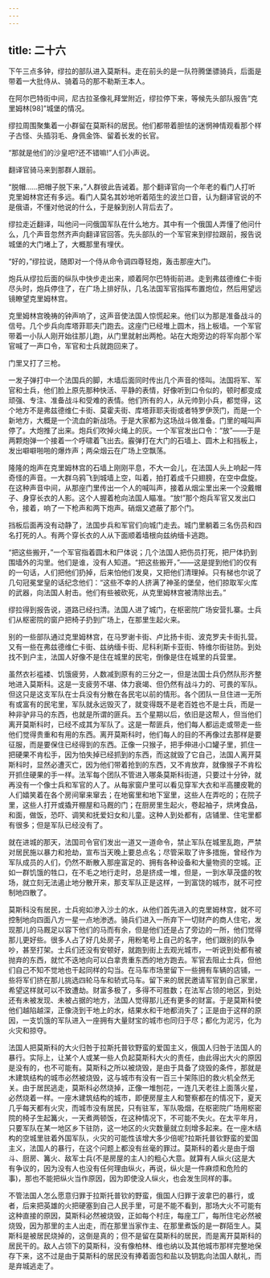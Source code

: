 ```yaml
---
---
---
```

title: 二十六
---




下午三点多钟，缪拉的部队进入莫斯科。走在前头的是一队符腾堡骠骑兵，后面是带着一大批侍从、骑着马的那不勒斯王本人。

在阿尔巴特街中间，尼古拉圣像礼拜堂附近，缪拉停下来，等候先头部队报告“克里姆林[98]”城堡的情况。

缪拉周围聚集着一小群留在莫斯科的居民。他们都带着胆怯的迷惘神情观看那个样子古怪、头插羽毛、身佩金饰、留着长发的长官。

“那就是他们的沙皇吧?还不错嘛!”人们小声说。

翻译官骑马来到那群人跟前。

“脱帽……把帽子脱下来，”人群彼此告诫着。那个翻译官向一个年老的看门人打听克里姆林宫还有多远。看门人莫名其妙地听着陌生的波兰口音，认为翻译官说的不是俄语，不懂对他说的什么，于是躲到别人背后去了。

缪拉走近翻译，叫他问一问俄国军队在什么地方。其中有一个俄国人弄懂了他问什么，几个声音忽然齐声向翻译官回答。先头部队的一个军官来到缪拉跟前，报告说城堡的大门堵上了，大概那里有埋伏。

“好的，”缪拉说，随即对一个侍从命令调四尊轻炮，轰击那座大门。

炮兵从缪拉后面的纵队中快步走出来，顺着阿尔巴特街前进。走到弗兹德维仁卡街尽头时，炮兵停住了，在广场上排好队，几名法国军官指挥布置炮位，然后用望远镜瞭望克里姆林宫。

克里姆林宫晚祷的钟声响了，这声音使法国人惊慌起来。他们以为那是准备战斗的信号。几个步兵向库塔菲耶夫门跑去。这座门已经堆上圆木，挡上板墙。一个军官带着一小队人刚开始往那儿跑，从门里就射出两枪。站在大炮旁边的将军向那个军官喊了一声口令，军官和士兵就跑回来了。

门里又打了三枪。

一发子弹打中一个法国兵的脚，木墙后面同时传出几个声音的怪叫。法国将军、军官和士兵，他们脸上原先那种快活、平静的表情，好像听到口令似的，顿时都变成顽强、专注、准备战斗和受难的表情。他们所有的人，从元帅到小兵，都觉得，这个地方不是弗兹德维仁卡街、莫霍夫街、库塔菲耶夫街或者特罗伊茨门，而是一个新地方，大概是一个流血的新战场。于是大家都为这场战斗做准备。门里的喊叫声停了。大炮推了出来。炮兵们吹掉火绳上的灰。一个军官发出口令：“放”——于是两颗炮弹一个接着一个呼啸着飞出去。霰弹打在大门的石墙上、圆木上和挡板上，发出噼噼啪啪的爆炸声；两朵烟云在广场上空飘荡。

隆隆的炮声在克里姆林宫的石墙上刚刚平息，不大一会儿，在法国人头上响起一阵奇怪的声音。一大群乌鸦飞到城墙上空，叫着，拍打着成千只翅膀，在空中盘旋。在这种声音中间，从那座门里传出一个人的喊叫声，接着从烟尘里出来一个没戴帽子、身穿长衣的人影。这个人握着枪向法国人瞄准。“放!”那个炮兵军官又发出口令，接着，响了一下枪声和两下炮声。硝烟又遮蔽了那个门。

挡板后面再没有动静了，法国步兵和军官们向城门走去。城门里躺着三名伤员和四名打死的人。有两个穿长衣的人从下面顺着墙根向兹纳缅卡逃跑。

“把这些搬开，”一个军官指着圆木和尸体说；几个法国人把伤员打死，把尸体扔到围墙外的沟里。他们是谁，没有人知道。“把这些搬开，”——这是提到他们的仅有的一句话，人们把他们扔掉，后来怕他们发臭，又把他们清理掉。只有梯也尔说了几句冠冕堂皇的话纪念他们：“这些不幸的人挤满了神圣的堡垒，他们掠取军火库的武器，向法国人射击。他们有些被砍死，从克里姆林宫被清除出去。”

缪拉得到报告说，道路已经扫清。法国人进了城门，在枢密院广场安营扎寨。士兵们从枢密院的窗户把椅子扔到广场上，在那里生起火来。

别的一些部队通过克里姆林宫，在马罗谢卡街、卢比扬卡街、波克罗夫卡街扎营。又有一些在弗兹德维仁卡街、兹纳缅卡街、尼科利斯卡亚街、特维尔街驻防。到处找不到户主，法国人好像不是住在城里的民宅，倒像是住在城里的兵营里。

虽然衣衫褴褛、饥饿疲劳，人数减到原有的三分之一，但是法国士兵仍然队形齐整地进入莫斯科。这是一支疲劳不堪、体力衰竭、但仍然有战斗力的、可畏的军队。但这只是这支军队在士兵没有分散在各民宅以前的情形。各个团队一旦住进一无所有或富有的民宅里，军队就永远毁灭了，就变得既不是老百姓也不是士兵，而是一种非驴非马的东西，也就是所谓的匪兵。五个星期以后，依旧是这帮人，但当他们离开莫斯科时，已经不成其为军队了。这是一帮匪兵，他们每人都运走或带走一些他们觉得贵重和有用的东西。离开莫斯科时，他们每人的目的不再像过去那样是要征服，而是要保住已经得到的东西。正像一只猴子，把手伸进小口罐子里，抓住一把硬果不肯松手，因为怕失掉已经抓到的东西，而这就毁了它自己，法国人离开莫斯科时，显然必遭灭亡，因为他们带着抢到的东西，又不肯放弃，就像猴子不肯松开抓住硬果的手一样。法军每个团队不管进入哪条莫斯科街道，只要过十分钟，就再没有一个像士兵和军官的人了。从每家窗户里可以看见穿军大衣和半高腰皮靴的人们嬉笑着在各个房间窜来窜去；在地窖里和地下室里，这些人在弄吃的；在院子里，这些人打开或撬开棚屋和马厩的门；在厨房里生起火，卷起袖子，烘烤食品，和面，做饭，恐吓、调笑和抚爱妇女和儿童。这种人到处都有，店铺里、住宅里都有很多；但是军队已经没有了。

就在进城的那天，法国司令官们发出一道又一道命令，禁止军队在城里乱跑，严禁对居民施以暴力和抢劫，宣布当天晚上要总点名；尽管采取了许多措施，曾经作为军队成员的人们，仍然不断散入那座富足的、拥有各种设备和大量物资的空城。正如一群饥饿的牲口，在不毛之地行走时，总是挤成一堆，但是，一到水草茂盛的牧场，就立刻无法遏止地分散开来，那支军队正是这样，一到富饶的城市，就不可控制地四散了。

莫斯科没有居民，士兵宛如渗入沙土的水，从他们首先进入的克里姆林宫，就不可控制地向四面八方一星一点地渗透。骑兵们进入一所弃下一切财产的商人住宅，发现那儿的马厩足以容下他们的马而有余，但是他们还是占了旁边的一所，他们觉得那儿更好些。很多人占了好几处房子，用粉笔号上自己的名字，他们跟别的队争吵，甚至打架。士兵们还没有安顿好，就跑到街上去观光城市，一听说到处都有被抛弃的东西，就忙不迭地向可以白拿贵重东西的地方跑去。军官去阻止士兵，但他们自己不知不觉地也干起同样的勾当。在马车市场里留下一些拥有车辆的店铺，一些将军们挤在那儿挑选四轮马车和轿式马车。留下来的居民邀请军官到自己家里，希望这样就可以不致遭劫。财富多极了，多得不可胜数；在法军占领的地区，到处还有未被发现、未被占据的地方，法国人觉得那儿还有更多的财富。于是莫斯科使他们越陷越深，正像浇到干地上的水，结果水和干地都消失了；正是由于这样的原因，一支饥饿的军队进入一座拥有大量财宝的城市也同归于尽；都化为泥污，化为火灾和掠夺。

法国人把莫斯科的大火归咎于拉斯托普钦野蛮的爱国主义，俄国人归咎于法国人的暴行。实际上，让某个人或某一些人负起莫斯科大火的责任，由此得出大火的原因是没有的，也不可能有。莫斯科之所以被烧毁，是由于具备了烧毁的条件，那就是木建筑结构的城市必然被烧毁，这与城市有没有一百三十架陈旧的救火机全然无关。由于居民逃走，莫斯科必然烧掉，正像一堆刨花，一连几天老往上面落火星，必然烧着一样。一座木建筑结构的城市，即便房屋主人和警察都在的情况下，夏天几乎每天都有火灾，而城市没有居民，只有驻军，军队吸烟，在枢密院广场用枢密院的椅子生起篝火，一天煮两顿饭，在这种情况下，不可能不失火。在太平年月，只要军队在某一地区乡下驻防，这一地区的火灾数量就立刻增多起来。在一座木结构的空城里驻着外国军队，火灾的可能性该增大多少倍呢?拉斯托普钦野蛮的爱国主义，法国人的暴行，在这个问题上都没有丝毫的罪过。莫斯科的着火是由于烟斗、厨房、篝火、敌军士兵(不是房屋的主人)的粗心大意。就算有人纵火(这是大有争议的，因为没有人也没有任何理由纵火，再说，纵火是一件麻烦和危险的事)，那也不能把纵火当作原因，因为即使没人纵火，也会发生同样的事。

不管法国人怎么愿意归罪于拉斯托普钦的野蛮，俄国人归罪于波拿巴的暴行，或者，后来把英雄的火把硬塞到自己人民手里，可是不能不看到，那场大火不可能有这种直接的原因，莫斯科必然被烧毁，正如每个村庄，每座工厂，每所住宅必然被烧毁，因为那里的主人出走，而在那里当家作主、在那里煮饭的是一群陌生人。莫斯科是被居民烧掉的，这倒是真的；但不是留在莫斯科的居民，而是离开莫斯科的居民干的。敌人占领下的莫斯科，没有像柏林、维也纳以及其他城市那样完整地保存下来，这不过是由于莫斯科的居民没有捧着面包和盐以及钥匙向法国人献礼，而是弃城逃走了。